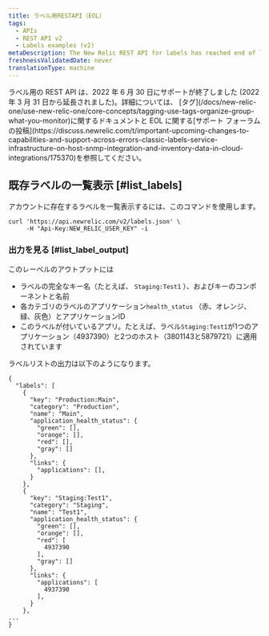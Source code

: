 ```yaml
---
title: ラベル用RESTAPI（EOL）
tags:
  - APIs
  - REST API v2
  - Labels examples (v2)
metaDescription: The New Relic REST API for labels has reached end of life. Use tags instead.
freshnessValidatedDate: never
translationType: machine
---
```


<Callout variant="important">
  ラベル用の REST API は、2022 年 6 月 30 日にサポートが終了しました (2022 年 3 月 31 日から延長されました)。詳細については、 [タグ](/docs/new-relic-one/use-new-relic-one/core-concepts/tagging-use-tags-organize-group-what-you-monitor)に関するドキュメントと EOL に関する[サポート フォーラムの投稿](https://discuss.newrelic.com/t/important-upcoming-changes-to-capabilities-and-support-across-errors-classic-labels-service-infrastructure-on-host-snmp-integration-and-inventory-data-in-cloud-integrations/175370)を参照してください。
</Callout>

## 既存ラベルの一覧表示 [#list_labels]

アカウントに存在するラベルを一覧表示するには、このコマンドを使用します。

```
curl 'https://api.newrelic.com/v2/labels.json' \
     -H "Api-Key:NEW_RELIC_USER_KEY" -i
```

### 出力を見る [#list_label_output]

このレーベルのアウトプットには

* ラベルの完全なキー名（たとえば、 `Staging:Test1` ）、およびキーのコンポーネントと名前
* 各カテゴリのラベルのアプリケーション`health_status` （赤、オレンジ、緑、灰色）とアプリケーションID
* このラベルが付いているアプリ。たとえば、ラベル`Staging:Test1`が1つのアプリケーション（4937390）と2つのホスト（3801143と5879721）に適用されています

ラベルリストの出力は以下のようになります。

```
{
  "labels": [
    {
      "key": "Production:Main",
      "category": "Production",
      "name": "Main",
      "application_health_status": {
        "green": [],
        "orange": [],
        "red": [],
        "gray": []
      },
      "links": {
        "applications": [],
      }
    },
    {
      "key": "Staging:Test1",
      "category": "Staging",
      "name": "Test1",
      "application_health_status": {
        "green": [],
        "orange": [],
        "red": [
          4937390
        ],
        "gray": []
      },
      "links": {
        "applications": [
          4937390
        ],
      }
    },
...
}
```